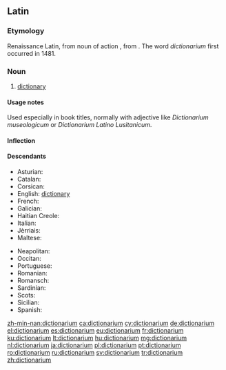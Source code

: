 ==Latin==

===Etymology===
Renaissance Latin, from noun of action {{suffix|dictio|alt1=dictiō|gloss1=speaking|arium|alt2=ārium|lang=la}}, from {{term|dico|dīcō|say, speak|lang=la}}. The word ''dictionarium'' first occurred in 1481.

===Noun===
{{la-noun|dictiōnārium|dictionarii|dictiōnāriī|n|second}}

# [[dictionary]]

====Usage notes====
Used especially in book titles, normally with adjective like ''Dictionarium museologicum'' or ''Dictionarium Latino Lusitanicum''.

====Inflection====
{{la-decl-2nd-N|dictiōnāri}}

====Descendants====
{{top2}}
* Asturian: {{l|ast|diccionariu}}
* Catalan: {{l/ca|diccionari}}
* Corsican: {{l|co|dizziunariu}}
* English: [[dictionary]]
* French: {{l/fr|dictionnaire}}
* Galician: {{l|gl|dicionario}}
* Haitian Creole: {{l|ht|diksyonè}}
* Italian: {{l/it|dizionario}}
* Jèrriais: {{l|roa-jer|dictionnaithe}}
* Maltese: {{l|mt|dizzjunarju}}
{{mid2}}
* Neapolitan: {{l|nap|dezziunario}}
* Occitan: {{l/oc|diccionari}}
* Portuguese: {{l/pt|dicionário}}
* Romanian: {{l|ro|dicționar}}
* Romansch: {{l|rm|dicziunari}}
* Sardinian: {{l|sc|dizionariu}}
* Scots: {{l|sco|dictionar}}
* Sicilian: {{l|scn|dizziunariu}}
* Spanish: {{l/es|diccionario}}
{{bottom}}

[[zh-min-nan:dictionarium]]
[[ca:dictionarium]]
[[cy:dictionarium]]
[[de:dictionarium]]
[[el:dictionarium]]
[[es:dictionarium]]
[[eu:dictionarium]]
[[fr:dictionarium]]
[[ku:dictionarium]]
[[lt:dictionarium]]
[[hu:dictionarium]]
[[mg:dictionarium]]
[[nl:dictionarium]]
[[ja:dictionarium]]
[[pl:dictionarium]]
[[pt:dictionarium]]
[[ro:dictionarium]]
[[ru:dictionarium]]
[[sv:dictionarium]]
[[tr:dictionarium]]
[[zh:dictionarium]]